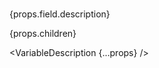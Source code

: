 <!-- =============================================================== //
// Copyright (c) roydukkey. All rights reserved.                     //
// ================================================================ -->


# <ModuleDocHeader spec={props.spec} variable={props.fieldName} />

<p>{props.field.description}</p>

<Fragment>{props.children}</Fragment>

<VariableDescription {...props} />
